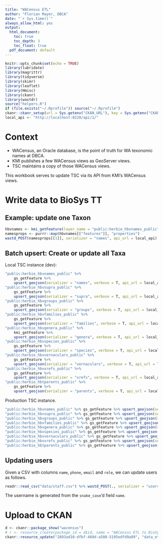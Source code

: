 ```yaml
---
title: "WACensus ETL"
author: "Florian Mayer, DBCA"
date: "`r Sys.time()`"
always_allow_html: yes
output:
  html_document:
    toc: true
    toc_depth: 3
    toc_float: true
  pdf_document: default
---
```


```r
knitr::opts_chunk$set(echo = TRUE)
library(lubridate)
library(magrittr)
library(tidyverse)
library(skimr)
library(leaflet)
library(Hmisc)
library(ckanr)
library(wastdr)
source("helpers.R")
if (file.exists("~/.Rprofile")) source("~/.Rprofile")
ckanr::ckanr_setup(url = Sys.getenv("CKAN_URL"), key = Sys.getenv("CKAN_API_KEY"))
local_api <- "http://localhost:8220/api/1/"
```

# Context

* WACensus, an Oracle database, is the point of truth for WA texonomic names at DBCA.
* KMI publishes a few WACensus views as GeoServer views.
* TSC maintains a copy of those WACensus views.

This workbook serves to update TSC via its API from KMI's WACensus views.

# Write data to BioSys TT

## Example: update one Taxon

```r
hbvnames <- kmi_getFeature(layer_name = "public:herbie_hbvnames_public")
namesprops <- purrr::map(hbvnames[["features"]], "properties")
wastd_POST(namesprops[[1]], serializer = "names", api_url = local_api)
```

## Batch upsert: Create or update all Taxa
Local TSC instance (dev):

```r
"public:herbie_hbvnames_public" %>% 
    gs_getFeature %>% 
    upsert_geojson(serializer = "names", verbose = T, api_url = local_api)
"public:herbie_hbvsupra_public" %>% 
    gs_getFeature %>% 
    upsert_geojson(serializer = "supra", verbose = T, api_url = local_api)
"public:herbie_hbvgroups_public" %>% 
    gs_getFeature %>% 
    upsert_geojson(serializer = "groups", verbose = T, api_url = local_api)
"public:herbie_hbvfamilies_public" %>% 
    gs_getFeature %>% 
    upsert_geojson(serializer = "families", verbose = T, api_url = local_api)
"public:herbie_hbvgenera_public" %>% 
    kmi_getFeature %>% 
    upsert_geojson(serializer = "genera", verbose = T, api_url = local_api)
"public:herbie_hbvspecies_public" %>% 
    gs_getFeature %>% 
    upsert_geojson(serializer = "species", verbose = T, api_url = local_api)
"public:herbie_hbvvernaculars_public" %>% 
    gs_getFeature %>% 
    upsert_geojson(serializer = "vernaculars", verbose = T, api_url = local_api)
"public:herbie_hbvxrefs_public" %>% 
    gs_getFeature %>% 
    upsert_geojson(serializer = "xrefs", verbose = T, api_url = local_api)
"public:herbie_hbtparents_public" %>% 
    gs_getFeature %>% 
    upsert_geojson(serializer = "parents", verbose = T, api_url = local_api)
```

Production TSC instance.

```r
"public:herbie_hbvnames_public" %>% gs_getFeature %>% upsert_geojson(serializer = "names")
"public:herbie_hbvsupra_public" %>% gs_getFeature %>% upsert_geojson(serializer = "supra")
"public:herbie_hbvgroups_public" %>% gs_getFeature %>% upsert_geojson(serializer = "groups")
"public:herbie_hbvfamilies_public" %>% gs_getFeature %>% upsert_geojson(serializer = "families")
"public:herbie_hbvgenera_public" %>% gs_getFeature %>% upsert_geojson(serializer = "genera")
"public:herbie_hbvspecies_public" %>% gs_getFeature %>% upsert_geojson(serializer = "species")
"public:herbie_hbvvernaculars_public" %>% gs_getFeature %>% upsert_geojson(serializer = "vernaculars")
"public:herbie_hbvxrefs_public" %>% gs_getFeature %>% upsert_geojson(serializer = "xrefs")
"public:herbie_hbtparents_public" %>% gs_getFeature %>% upsert_geojson(serializer = "parents")
```

## Updating users
Given a CSV with columns `name`, `phone`, `email` and `role`, we can update users as follows.

```r
readr::read_csv("data/staff.csv") %>% wastd_POST(., serializer = "users", verbose = TRUE)
```

The username is generated from the `snake_case`'d field `name`.

# Upload to CKAN

```r
d <- ckanr::package_show("wacensus")
# r <- resource_create(package_id = d$id, name = "WACensus ETL to BioSysTT", format = "HTML", upload = "data_etl_wacensus.html")
ckanr::resource_update("2893ad10-dfbf-460d-a508-5195edfd9a89", "data_etl_wacensus.html")
```
